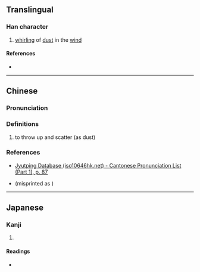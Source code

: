{{character info}}
==Translingual==

===Han character===
{{Han char|rn=32|rad=土|as=07|sn=10|four=|canj=GHEJ|ids=⿰土夆}}

# [[whirl]]ing of [[dust]] in the [[wind]]

====References====
* {{Han ref|kx=0229.200|dkj=05108|dj=0465.100|hdz=10446.080|uh=57C4|ud=22468}}

----

==Chinese==
{{zh-forms}}

===Pronunciation===
{{zh-pron
|m=péng
|c=bung6,pung1
|mc=y
|oc=y
|cat=v
}}

===Definitions===
{{zh-hanzi}}

# {{lb|zh|Cantonese}} to throw up and scatter (as dust)
#: {{zh-x|啲 灰塵 埄 起 晒|dust has been stirred up everywhere|C}}

===References===
* [http://www.iso10646hk.net/jp/document/download.jsp Jyutping Database (iso10646hk.net) - Cantonese Pronunciation List (Part 1), p. 87]
* {{R:yue:Cheung & Bauer 2002|page=395}} (misprinted as {{l|zh|鿍}})

----

==Japanese==

===Kanji===
{{ja-kanji|grade=|rs=土07}}

# {{rfdef|ja|sort=土07}}

====Readings====
* {{ja-readings|on=[[ほう]] (hō), [[ぼ]] (bo)|kun=}}